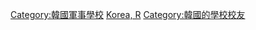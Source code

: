 [[Category:韓國軍事學校|Category:韓國軍事學校]]
[[Category:各國軍事院校校友|Korea, R]]
[[Category:韓國的學校校友|Category:韓國的學校校友]]